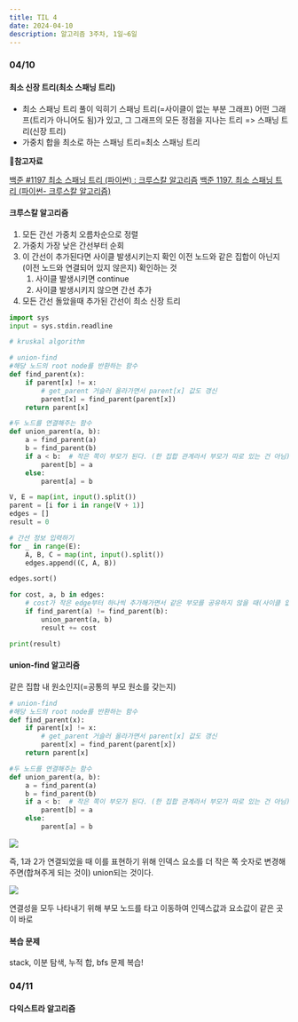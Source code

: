 ```yaml
---
title: TIL 4
date: 2024-04-10
description: 알고리즘 3주차, 1일~6일
---
```


### 04/10

#### 최소 신장 트리(최소 스패닝 트리)

- 최소 스패닝 트리 풀이 익히기
  스패닝 트리(=사이클이 없는 부분 그래프)
  어떤 그래프(트리가 아니어도 됨)가 있고, 그 그래프의 모든 정점을 지나는 트리 => 스패닝 트리(신장 트리)
- 가중치 합을 최소로 하는 스패닝 트리=최소 스패닝 트리

**📌참고자료**

[백준 #1197 최소 스패닝 트리 (파이썬) : 크루스칼 알고리즘](https://velog.io/@yoopark/baekjoon-1197)
[백준 1197. 최소 스패닝 트리 (파이썬- 크루스칼 알고리즘)](https://velog.io/@ppm_vely/%EB%B0%B1%EC%A4%80-1197.-%EC%B5%9C%EC%86%8C-%EC%8A%A4%ED%8C%A8%EB%8B%9D-%ED%8A%B8%EB%A6%AC-%ED%8C%8C%EC%9D%B4%EC%8D%AC-%ED%81%AC%EB%A3%A8%EC%8A%A4%EC%B9%BC-%EC%95%8C%EA%B3%A0%EB%A6%AC%EC%A6%98)

#### 크루스칼 알고리즘

1. 모든 간선 가중치 오름차순으로 정렬
2. 가중치 가장 낮은 간선부터 순회
3. 이 간선이 추가된다면 사이클 발생시키는지 확인
   이전 노드와 같은 집합이 아닌지(이전 노드와 연결되어 있지 않은지) 확인하는 것
   1. 사이클 발생시키면 continue
   2. 사이클 발생시키지 않으면 간선 추가
4. 모든 간선 돌았을때 추가된 간선이 최소 신장 트리

```py
import sys
input = sys.stdin.readline

# kruskal algorithm

# union-find
#해당 노드의 root node를 반환하는 함수
def find_parent(x):
    if parent[x] != x:
        # get_parent 거슬러 올라가면서 parent[x] 값도 갱신
        parent[x] = find_parent(parent[x])
    return parent[x]

#두 노드를 연결해주는 함수
def union_parent(a, b):
    a = find_parent(a)
    b = find_parent(b)
    if a < b:  # 작은 쪽이 부모가 된다. (한 집합 관계라서 부모가 따로 있는 건 아님)
        parent[b] = a
    else:
        parent[a] = b

V, E = map(int, input().split())
parent = [i for i in range(V + 1)]
edges = []
result = 0

# 간선 정보 입력하기
for _ in range(E):
    A, B, C = map(int, input().split())
    edges.append((C, A, B))

edges.sort()

for cost, a, b in edges:
    # cost가 작은 edge부터 하나씩 추가해가면서 같은 부모를 공유하지 않을 때(사이클 없을 때)만 확정
    if find_parent(a) != find_parent(b):
        union_parent(a, b)
        result += cost

print(result)
```

#### union-find 알고리즘

같은 집합 내 원소인지(=공통의 부모 원소를 갖는지)

```py
# union-find
#해당 노드의 root node를 반환하는 함수
def find_parent(x):
    if parent[x] != x:
        # get_parent 거슬러 올라가면서 parent[x] 값도 갱신
        parent[x] = find_parent(parent[x])
    return parent[x]

#두 노드를 연결해주는 함수
def union_parent(a, b):
    a = find_parent(a)
    b = find_parent(b)
    if a < b:  # 작은 쪽이 부모가 된다. (한 집합 관계라서 부모가 따로 있는 건 아님)
        parent[b] = a
    else:
        parent[a] = b
```

![](https://velog.velcdn.com/images/kylee31/post/55e466ac-1340-482f-9c83-d0e88a973cc7/image.png)

즉, 1과 2가 연결되었을 때 이를 표현하기 위해 인덱스 요소를 더 작은 쪽 숫자로 변경해주면(합쳐주게 되는 것이) union되는 것이다.

![](https://velog.velcdn.com/images/kylee31/post/c2e5f2f6-8139-41f2-b08b-95edfacadeb0/image.png)

연결성을 모두 나타내기 위해 부모 노드를 타고 이동하여 인덱스값과 요소값이 같은 곳이 바로

#### 복습 문제

stack, 이분 탐색, 누적 합, bfs 문제 복습!

### 04/11

#### 다익스트라 알고리즘
